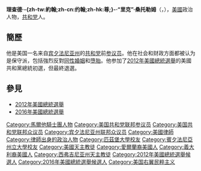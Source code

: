 {{noteTA
|T=zh-cn:里克·桑托勒姆;zh-tw:瑞克·桑托榮;zh-hk:域克·桑托勒姆;
|1=zh-cn:里克;zh-tw:瑞克;zh-hk:域克;
|2=zh-cn:桑托勒姆;zh-tw:桑托榮;zh-hk:桑托勒姆;
}}
{{expand|time=2011-06-21T07:49:34+00:00}}
{{Infobox Officeholder
|honorific-prefix  = <!-- 尊稱前綴 -->
|name              = 里克·桑托勒姆
|original_name     = Richard John "Rick" Santorum
|honorific-suffix  = <!-- 尊稱後綴 -->
|image             = Rick Santorum by Gage Skidmore 8.jpg
|imagesize         = 200px
|smallimage        = <!-- 肖像 -->
|caption           = <!-- 注釋 -->
|order             = <!-- 任次 -->
|office            = [[賓夕凡尼亞州|賓夕凡尼亞州]][[参议员|参议员]]
|term_start        = 1995年1月3日
|term_end          = 2007年1月3日
|predecessor       = {{le|哈里斯·沃福德|Harris Wofford}}
|successor         = [[小鮑伯·凱西|小鮑伯·凱西]]
|constituency      = <!-- 選民 -->
|majority          = <!-- 多數黨 -->
|order2            = 
|office2           = 
|term_start2       = 
|term_end2         = 
|deputy2           = 
|lieutenant2       = 
|monarch2          = 
|president2        = 
|premier2          = 
|premierroc2       = 
|primeminister2    = 
|chairman2         = 
|governor2         = 
|governor_general2 = 
|general_secretary2= 
|secretary_general2= 
|vicechairman2     = 
|vicepresident2    = 
|vicepremier2      = 
|vicepremierroc2   = 
|viceprimeminister2= 
|succeeding2       = 
|predecessor2      = 
|successor2        = 
|constituency2     = 
|majority2         = 
|birth_date        = {{birth date and age|1958|5|10}}
|birth_place       = {{USA}}[[維珍尼亞州|維珍尼亞州]][[溫徹斯特_(維吉尼亞州)|溫徹斯特]]

|death_date        = 
|death_place       = 
|residence         = 
|party             = [[共和黨_(美國)|共和党]]
|occupation        = 
|parents           = 
|spouse            = 
|children          = 
|relatives         = 
|country           = {{USA}}
|religion          = [[天主教|天主教]]
|alma_mater        = [[賓夕法尼亞州立大學|賓夕法尼亞州立大學]]<br />[[匹茲堡大學|匹茲堡大學]]
|website           = 
|signature         = Rick Santorum signature.png
|footnotes         =
|blank1  =
|military_blank1 =
|military_data1  =
|military_blank2 =
|military_data2  =
|military_blank3 =
|military_data3  =
|military_blank4 =
|military_data4  =
|military_blank5 =
|military_data5  =
}}
'''理查德·-{zh-tw:約翰;zh-cn:约翰;zh-hk:尊;}-·“里克”·桑托勒姆'''（{{lang-en|Richard John "Rick" Santorum}}，{{bd|1958年|5月10日|catIdx=Santorum}}），[[美國|美國]]政治人物，[[共和黨_(美國)|共和党]]人。

== 簡歷 ==
他是美国一名来自[[宾夕法尼亚州|宾夕法尼亚州]]的[[共和黨_(美國)|共和党]]前[[参议员|参议员]]。他在社会和财政方面都被认为是保守派，包括強烈反對[[同性婚姻|同性婚姻]]和[[墮胎|墮胎]]。他参加了[[2012年美國總統選舉|2012年美國總統選舉]]的美國共和黨總統初選，但最終退選。

== 參見 ==
* [[2012年美國總統選舉|2012年美國總統選舉]]
* [[2016年美國總統選舉|2016年美國總統選舉]]


{{2012年美国总统选举}}
{{2016年美国总统选举}}
{{DEFAULTSORT:Santorum, Rick}}
[[Category:馬爾他騎士團人物|Category:馬爾他騎士團人物]]
[[Category:美国共和党联邦参议员|Category:美国共和党联邦参议员]]
[[Category:美国共和党联邦众议员|Category:美国共和党联邦众议员]]
[[Category:宾夕法尼亚州联邦众议员|Category:宾夕法尼亚州联邦众议员]]
[[Category:美國律師|Category:美國律師]]
[[Category:律師出身的政治人物|Category:律師出身的政治人物]]
[[Category:匹茲堡大學校友|Category:匹茲堡大學校友]]
[[Category:賓夕法尼亞州立大學校友|Category:賓夕法尼亞州立大學校友]]
[[Category:美國天主教徒|Category:美國天主教徒]]
[[Category:愛爾蘭裔美國人|Category:愛爾蘭裔美國人]]
[[Category:義大利裔美國人|Category:義大利裔美國人]]
[[Category:西弗吉尼亚州天主教徒|Category:西弗吉尼亚州天主教徒]]
[[Category:2012年美國總統選舉候選人|Category:2012年美國總統選舉候選人]]
[[Category:2016年美國總統選舉候選人|Category:2016年美國總統選舉候選人]]
[[Category:美国右翼民粹主义|Category:美国右翼民粹主义]]